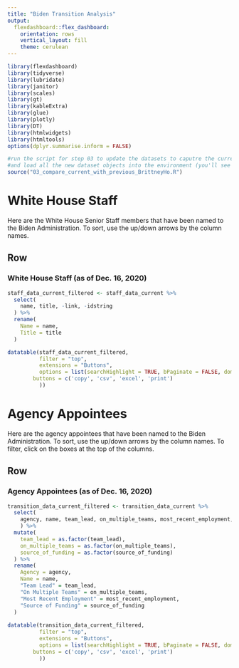 ```yaml
---
title: "Biden Transition Analysis"
output: 
  flexdashboard::flex_dashboard:
    orientation: rows
    vertical_layout: fill
    theme: cerulean
---
```


```r
library(flexdashboard)
library(tidyverse)
library(lubridate)
library(janitor)
library(scales)
library(gt)
library(kableExtra)
library(glue)
library(plotly)
library(DT)
library(htmlwidgets)
library(htmltools)
options(dplyr.summarise.inform = FALSE)

#run the script for step 03 to update the datasets to caputre the current live verions
#and load all the new dataset objects into the environment (you'll see them populate on the upper right window)
source("03_compare_current_with_previous_BrittneyHo.R")
```

White House Staff
==================================
Here are the White House Senior Staff members that have been named to the Biden Administration. To sort, use the up/down arrows by the column names. 

Row {data-width=1000}
-----------------------------------------------------------------------

### White House Staff (as of Dec. 16, 2020)

```r

staff_data_current_filtered <- staff_data_current %>%
  select(
    name, title, -link, -idstring
  ) %>%
  rename(
    Name = name,
    Title = title
  )

datatable(staff_data_current_filtered,
          filter = "top",
          extensions = "Buttons",
          options = list(searchHighlight = TRUE, bPaginate = FALSE, dom = 'Bfrtip', 
        buttons = c('copy', 'csv', 'excel', 'print')
          )) 

```

Agency Appointees
==================================
Here are the agency appointees that have been named to the Biden Administration. To sort, use the up/down arrows by the column names. To filter, click on the boxes at the top of the columns. 

Row {data-width=1000}
-----------------------------------------------------------------------

### Agency Appointees (as of Dec. 16, 2020)

```r
transition_data_current_filtered <- transition_data_current %>%
  select(
    agency, name, team_lead, on_multiple_teams, most_recent_employment, source_of_funding, -idstring, -namestring
    ) %>%
  mutate(
    team_lead = as.factor(team_lead),
    on_multiple_teams = as.factor(on_multiple_teams),
    source_of_funding = as.factor(source_of_funding)
  ) %>%
  rename(
    Agency = agency,
    Name = name,
    "Team Lead" = team_lead,
    "On Multiple Teams" = on_multiple_teams,
    "Most Recent Employment" = most_recent_employment,
    "Source of Funding" = source_of_funding
  ) 
 
datatable(transition_data_current_filtered,
          filter = "top",
          extensions = "Buttons",
          options = list(searchHighlight = TRUE, bPaginate = FALSE, dom = 'Bfrtip', 
        buttons = c('copy', 'csv', 'excel', 'print')
          )) 
```


